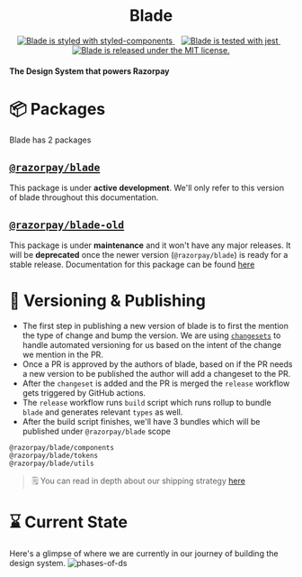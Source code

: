 
<Meta title="Guides/Intro" />

<div style={{ margin: '0 auto', maxWidth: '600px', textAlign: 'center' }}>

<h1 align="center">Blade</h1>
<p align="center">
  <a href="https://github.com/styled-components/styled-components">
    <img
      src="https://img.shields.io/badge/style-%F0%9F%92%85%20styled--components-orange.svg?colorB=daa357&colorA=db748e"
      alt="Blade is styled with styled-components"
    />
  </a>
  &nbsp;&nbsp;
  <a href="https://github.com/facebook/jest">
    <img src="https://jestjs.io/img/jest-badge.svg" alt="Blade is tested with jest" />
  </a>
  &nbsp;&nbsp;
  <a href="https://github.com/razorpay/blade/blob/master/LICENSE.md">
    <img
      src="https://img.shields.io/badge/license-MIT-blue.svg"
      alt="Blade is released under the MIT license."
    />
  </a>
</p>

<h4>
  <b>The Design System that powers Razorpay</b>
</h4>

</div>

# 📦 Packages

Blade has 2 packages

## [`@razorpay/blade`](https://github.com/razorpay/blade/tree/master/packages/blade)

This package is under **active development**. We'll only refer to this version of blade throughout this documentation.

## [`@razorpay/blade-old`](https://github.com/razorpay/blade/tree/master/packages/blade-old)

This package is under **maintenance** and it won't have any major releases. It will be **deprecated** once the newer version (`@razorpay/blade`) is ready for a stable release. Documentation for this package can be found [here](https://github.com/razorpay/blade/blob/master/packages/blade-old/README.md)

# 📝 Versioning & Publishing

- The first step in publishing a new version of blade is to first the mention the type of change and bump the version. We are using [`changesets`](https://github.com/atlassian/changesets) to handle automated versioning for us based on the intent of the change we mention in the PR.
- Once a PR is approved by the authors of blade, based on if the PR needs a new version to be published the author will add a changeset to the PR.
- After the `changeset` is added and the PR is merged the `release` workflow gets triggered by GitHub actions.
- The `release` workflow runs `build` script which runs rollup to bundle `blade` and generates relevant `types` as well.
- After the build script finishes, we'll have 3 bundles which will be published under `@razorpay/blade` scope

```
@razorpay/blade/components
@razorpay/blade/tokens
@razorpay/blade/utils
```

> 🗒 You can read in depth about our shipping strategy [here](https://github.com/razorpay/blade/blob/master/rfcs/2021-06-15-shipping-blade.md)

# ⌛️ Current State

Here's a glimpse of where we are currently in our journey of building the design system.
![phases-of-ds](https://user-images.githubusercontent.com/11384858/154620767-882e7159-1122-4904-ad65-6ad0e6541b2b.png)
